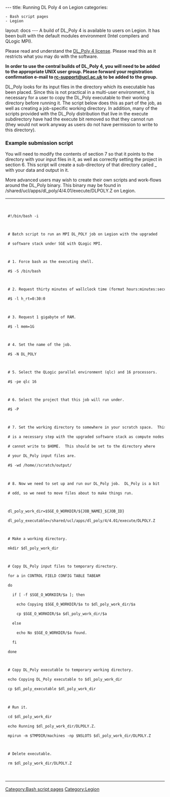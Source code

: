 ---
title: Running DL Poly 4 on Legion
categories:
 - Bash script pages
 - Legion

layout: docs
---
[[Category:Bash script pages]]
[[Category:Legion]]
A build of DL_Poly 4 is available to users on Legion. It has been built with the default modules environment (Intel compilers and QLogic MPI).

Please read and understand the [http://www.stfc.ac.uk/CSE/os/25526.aspx DL_Poly 4 license]. Please read this as it restricts what you may do with the software.

'''In order to use the central builds of DL_Poly 4, you will need to be added to the appropriate UNIX user group. Please forward your registration confirmation e-mail to [mailto:rc-support@ucl.ac.uk rc-support@ucl.ac.uk] to be added to the group.'''

DL_Poly looks for its input files in the directory which its executable has been placed. Since this is not practical in a multi-user environment, it is necessary for a user to copy the DL_Poly executable to their working directory before running it. The script below does this as part of the job, as well as creating a job-specific working directory. In addition, many of the scripts provided with the DL_Poly distribution that live in the execute subdirectory have had the execute bit removed so that they cannot run (they would not work anyway as users do not have permission to write to this directory).

===Example submission script===

You will need to modify the contents of section 7 so that it points to the directory with your input files in it, as well as correctly setting the project in section 6. This script will create a sub-directory of that directory called <jobname>_<job id> with your data and output in it.

More advanced users may wish to create their own scripts and work-flows around the DL_Poly binary. This binary may be found in /shared/ucl/apps/dl_poly/4/4.01/execute/DLPOLY.Z on Legion.
{|style="background-color:#F9F9F9;" width=100%
|-
|
<code>
 #!/bin/bash -i

 # Batch script to run an MPI DL_POLY job on Legion with the upgraded 
 # software stack under SGE with QLogic MPI.

 # 1. Force bash as the executing shell.
 #$ -S /bin/bash

 # 2. Request thirty minutes of wallclock time (format hours:minutes:seconds).
 #$ -l h_rt=0:30:0

 # 3. Request 1 gigabyte of RAM.
 #$ -l mem=1G

 # 4. Set the name of the job.
 #$ -N DL_POLY

 # 5. Select the QLogic parallel environment (qlc) and 16 processors.
 #$ -pe qlc 16

 # 6. Select the project that this job will run under.
 #$ -P <your project>

 # 7. Set the working directory to somewhere in your scratch space.  This 
 # is a necessary step with the upgraded software stack as compute nodes 
 # cannot write to $HOME.  This should be set to the directory where 
 # your DL_Poly input files are.
 #$ -wd /home/<your username>/scratch/output/

 # 8. Now we need to set up and run our DL_Poly job.  DL_Poly is a bit 
 # odd, so we need to move files about to make things run.

 dl_poly_work_dir=$SGE_O_WORKDIR/${JOB_NAME}_${JOB_ID}
 dl_poly_executable=/shared/ucl/apps/dl_poly/4/4.01/execute/DLPOLY.Z

 # Make a working directory.
 mkdir $dl_poly_work_dir

 # Copy DL_Poly input files to temporary directory.
 for a in CONTROL FIELD CONFIG TABLE TABEAM
 do
   if [ -f $SGE_O_WORKDIR/$a ]; then
     echo Copying $SGE_O_WORKDIR/$a to $dl_poly_work_dir/$a
     cp $SGE_O_WORKDIR/$a $dl_poly_work_dir/$a
   else
     echo No $SGE_O_WORKDIR/$a found.
   fi
 done

 # Copy DL_Poly executable to temporary working directory.
 echo Copying DL_Poly executable to $dl_poly_work_dir
 cp $dl_poly_executable $dl_poly_work_dir

 # Run it.
 cd $dl_poly_work_dir
 echo Running $dl_poly_work_dir/DLPOLY.Z.
 mpirun -m $TMPDIR/machines -np $NSLOTS $dl_poly_work_dir/DLPOLY.Z

 # Delete executable.
 rm $dl_poly_work_dir/DLPOLY.Z
</code>
|}